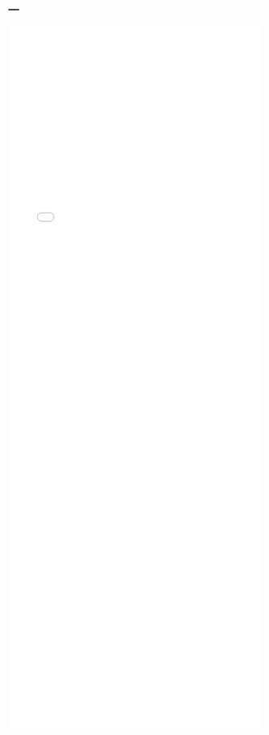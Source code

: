 ---
---

<iframe src="./mrmodalplot.html" width="100%" style="height: 100em; border: none">
</iframe>
